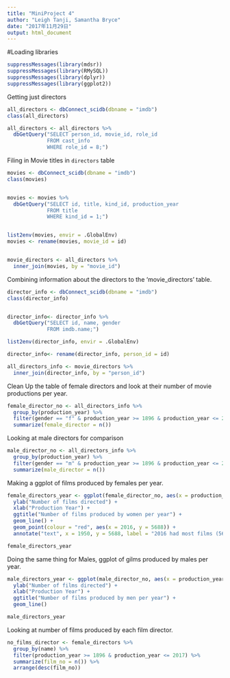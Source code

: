 ```yaml
---
title: "MiniProject 4"
author: "Leigh Tanji, Samantha Bryce"
date: "2017年11月29日"
output: html_document
---
```


#Loading libraries
```r
suppressMessages(library(mdsr))
suppressMessages(library(RMySQL))
suppressMessages(library(dplyr))
suppressMessages(library(ggplot2))
```

Getting just directors 
```r
all_directors <- dbConnect_scidb(dbname = "imdb")
class(all_directors)

all_directors <- all_directors %>%
  dbGetQuery("SELECT person_id, movie_id, role_id
             FROM cast_info 
             WHERE role_id = 8;")
```

Filing in Movie titles in `directors` table
```r
movies <- dbConnect_scidb(dbname = "imdb")
class(movies)


movies <- movies %>%
  dbGetQuery("SELECT id, title, kind_id, production_year
             FROM title
             WHERE kind_id = 1;")


list2env(movies, envir = .GlobalEnv)
movies <- rename(movies, movie_id = id)


movie_directors <- all_directors %>%
  inner_join(movies, by = "movie_id")
```

Combining information about the directors to the 'movie_directors' table. 
```r
director_info <- dbConnect_scidb(dbname = "imdb")
class(director_info)


director_info<- director_info %>%
  dbGetQuery("SELECT id, name, gender 
             FROM imdb.name;")

list2env(director_info, envir = .GlobalEnv)

director_info<- rename(director_info, person_id = id)

all_directors_info <- movie_directors %>%
  inner_join(director_info, by = "person_id")
```

Clean Up the table of female directors and look at their number of movie productions per year.
```r
female_director_no <- all_directors_info %>%
  group_by(production_year) %>%
  filter(gender == "f" & production_year >= 1896 & production_year <= 2017) %>%
  summarize(female_director = n())
```

Looking at male directors  for comparison
```r
male_director_no <- all_directors_info %>%
  group_by(production_year) %>%
  filter(gender == "m" & production_year >= 1896 & production_year <= 2017) %>%
  summarize(male_director = n())
```


Making a ggplot of films produced by females per year.
```r
female_directors_year <- ggplot(female_director_no, aes(x = production_year, y = female_director)) + geom_point(alpha = .3) +
  ylab("Number of films directed") + 
  xlab("Production Year") + 
  ggtitle("Number of films produced by women per year") +
  geom_line() +
  geom_point(colour = "red", aes(x = 2016, y = 5688)) +
  annotate("text", x = 1950, y = 5688, label = "2016 had most films (5688) directed by women", colour = "red", size = 2.5)

female_directors_year
```

Doing the same thing for Males, ggplot of gilms produced by males per year.
```r
male_directors_year <- ggplot(male_director_no, aes(x = production_year, y = male_director)) + geom_point(alpha = .3) +
  ylab("Number of films directed") + 
  xlab("Production Year") + 
  ggtitle("Number of films produced by men per year") +
  geom_line()

male_directors_year
```

Looking at number of films produced by each film director. 
```r
no_films_director <- female_directors %>%
  group_by(name) %>%
  filter(production_year >= 1896 & production_year <= 2017) %>%
  summarize(film_no = n()) %>%
  arrange(desc(film_no))
```

















